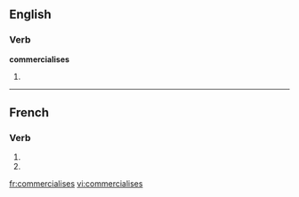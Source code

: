 {{also|commercialisés}}
==English==

===Verb===
'''commercialises'''

# {{third-person singular of|[[commercialise]]}}

----

==French==

===Verb===
{{fr-verb-form}}

# {{form of|[[second-person|Second-person]] [[singular]] [[present indicative]]|commercialiser|lang=French}}
# {{form of|Second-person singular [[present subjunctive]]|commercialiser |lang=French}}

[[fr:commercialises]]
[[vi:commercialises]]